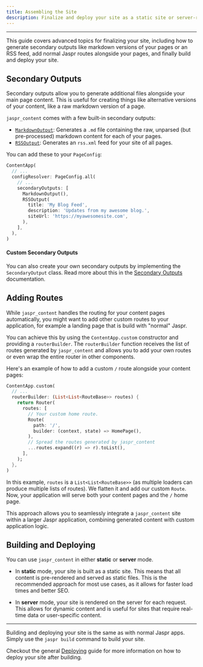 ```yaml
---
title: Assembling the Site
description: Finalize and deploy your site as a static site or server-rendered app.
---
```


---

This guide covers advanced topics for finalizing your site, including how to generate secondary outputs like markdown versions of your pages or an RSS feed, add normal Jaspr routes alongside your pages, and finally build and deploy your site.

## Secondary Outputs

Secondary outputs allow you to generate additional files alongside your main page content. This is useful for creating things like alternative versions of your content, like a raw markdown version of a page.

`jaspr_content` comes with a few built-in secondary outputs:

- [`MarkdownOutput`](/content/concepts/secondary_outputs): Generates a `.md` file containing the raw, unparsed (but pre-processed) markdown content for each of your pages.
- [`RSSOutput`](/content/concepts/secondary_outputs): Generates an `rss.xml` feed for your site of all pages.

You can add these to your `PageConfig`:

```dart
ContentApp(
  // ...
  configResolver: PageConfig.all(
    // ...
    secondaryOutputs: [
      MarkdownOutput(),
      RSSOutput(
        title: 'My Blog Feed',
        description: 'Updates from my awesome blog.',
        siteUrl: 'https://myawesomesite.com',
      ),
    ],
  ),
)
```

#### Custom Secondary Outputs

You can also create your own secondary outputs by implementing the `SecondaryOutput` class. Read more about this in the [Secondary Outputs](/content/concepts/secondary_outputs) documentation.

## Adding Routes

While `jaspr_content` handles the routing for your content pages automatically, you might want to add other custom routes to your application, for example a landing page that is build with "normal" Jaspr.

You can achieve this by using the `ContentApp.custom` constructor and providing a `routerBuilder`. The `routerBuilder` function receives the list of routes generated by `jaspr_content` and allows you to add your own routes or even wrap the entire router in other components.

Here's an example of how to add a custom `/` route alongside your content pages:

```dart
ContentApp.custom(
  // ...
  routerBuilder: (List<List<RouteBase>> routes) {
    return Router(
      routes: [
        // Your custom home route.
        Route(
          path: '/',
          builder: (context, state) => HomePage(),
        ),
        // Spread the routes generated by jaspr_content
        ...routes.expand((r) => r).toList(),
      ],
    );
  },
)
```

In this example, `routes` is a `List<List<RouteBase>>` (as multiple loaders can produce multiple lists of routes). We flatten it and add our custom `Route`. Now, your application will serve both your content pages and the `/` home page.

This approach allows you to seamlessly integrate a `jaspr_content` site within a larger Jaspr application, combining generated content with custom application logic.

## Building and Deploying

You can use `jaspr_content` in either **static** or **server** mode. 

- In **static** mode, your site is built as a static site. This means that all content is pre-rendered and served as static files. This is the recommended approach for most use cases, as it allows for faster load times and better SEO.

- In **server** mode, your site is rendered on the server for each request. This allows for dynamic content and is useful for sites that require real-time data or user-specific content.

---

Building and deploying your site is the same as with normal Jaspr apps. Simply use the `jaspr build` command to build your site.

Checkout the general [Deploying](/concepts/deploying) guide for more information on how to deploy your site after building.
